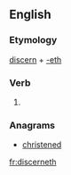 ==English==

===Etymology===
[[discern]] + [[-eth]]

===Verb===
{{en-verb form}}

# {{en-archaic third-person singular of|discern}}

===Anagrams===
* [[christened#English|christened]]

[[fr:discerneth]]